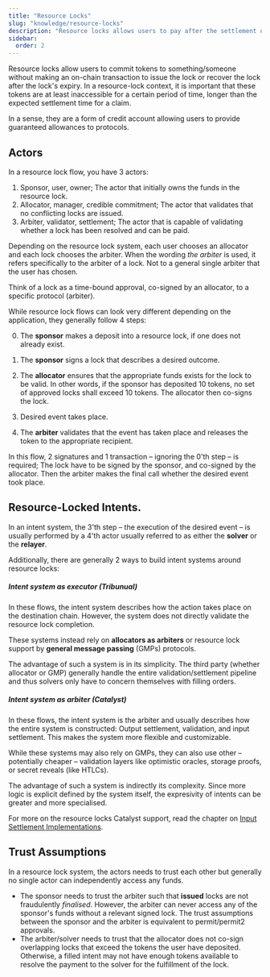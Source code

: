 ```yaml
---
title: "Resource Locks"
slug: "knowledge/resource-locks"
description: "Resource locks allows users to pay after the settlement of their desired asset has taken place. This improve the user experience and makes cross-chain actions more seamless."
sidebar:
  order: 2
---
```


Resource locks allow users to commit tokens to something/someone without making an on-chain transaction to issue the lock or recover the lock after the lock's expiry. 
In a resource-lock context, it is important that these tokens are at least inaccessible for a certain period of time, longer than the expected settlement time for a claim.

In a sense, they are a form of credit account allowing users to provide guaranteed allowances to protocols.


## Actors

In a resource lock flow, you have 3 actors:
1. Sponsor, user, owner; The actor that initially owns the funds in the resource lock.
2. Allocator, manager, credible commitment; The actor that validates that no conflicting locks are issued.
3. Arbiter, validator, settlement; The actor that is capable of validating whether a lock has been resolved and can be paid.

Depending on the resource lock system, each user chooses an allocator and each lock chooses the arbiter. When the wording *the arbiter*  is used, it refers specifically to the arbiter of a lock. Not to a general single arbiter that the user has chosen.

Think of a lock as a time-bound approval, co-signed by an allocator, to a specific protocol (arbiter).

While resource lock flows can look very different depending on the application, they generally follow 4 steps:


<Card>
  <Steps>

  0. The **sponsor** makes a deposit into a resource lock, if one does not already exist.

  1. The **sponsor** signs a lock that describes a desired outcome.

  2. The **allocator** ensures that the appropriate funds exists for the lock to be valid. In other words, if the sponsor has deposited 10 tokens, no set of approved locks shall exceed 10 tokens. The allocator then co-signs the lock.

  3. Desired event takes place.

  4. The **arbiter** validates that the event has taken place and releases the token to the appropriate recipient.

  </Steps>
</Card>

In this flow, 2 signatures and 1 transaction – ignoring the 0'th step – is required; The lock have to be signed by the sponsor, and co-signed by the allocator. Then the arbiter makes the final call whether the desired event took place.


## Resource-Locked Intents.

In an intent system, the 3'th step – the execution of the desired event – is usually performed by a 4'th actor usually referred to as either the **solver** or the **relayer**.

Additionally, there are generally 2 ways to build intent systems around resource locks:

##### Intent system as *executor* (Tribunual)

In these flows, the intent system describes how the action takes place on the destination chain. However, the system does not directly validate the resource lock completion. 

These systems instead rely on **allocators as arbiters** or resource lock support by **general message passing** (GMPs) protocols.

The advantage of such a system is in its simplicity. The third party (whether allocator or GMP) generally handle the entire validation/settlement pipeline and thus solvers only have to concern themselves with filling orders.

##### Intent system as *arbiter* (Catalyst)

In these flows, the intent system is the arbiter and usually describes how the entire system is constructed: Output settlement, validation, and input settlement. This makes the system more flexible and customizable.

While these systems may also rely on GMPs, they can also use other – potentially cheaper – validation layers like optimistic oracles, storage proofs, or secret reveals (like HTLCs).

The advantage of such a system is indirectly its complexity. Since more logic is explicit defined by the system itself, the expresivity of intents can be greater and more specialised.

For more on the resource locks Catalyst support, read the chapter on [Input Settlement Implementations](/implementation/input).


## Trust Assumptions

In a resource lock system, the actors needs to trust each other but generally no single actor can independently access any funds.
- The sponsor needs to trust the arbiter such that **issued** locks are not fraudulently *finalised*. However, the arbiter can never access any of the sponsor's funds without a relevant signed lock. The trust assumptions between the sponsor and the arbiter is equivalent to permit/permit2 approvals.
- The arbiter/solver needs to trust that the allocator does not co-sign overlapping locks that exceed the tokens the user have deposited. Otherwise, a filled intent may not have enough tokens available to resolve the payment to the solver for the fulfillment of the lock.